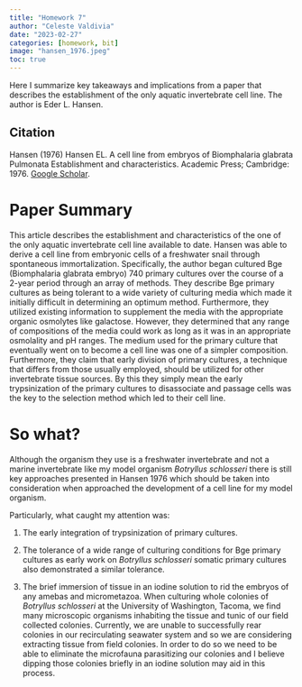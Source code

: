 ```yaml
---
title: "Homework 7"
author: "Celeste Valdivia"
date: "2023-02-27"
categories: [homework, bit]
image: "hansen_1976.jpeg"
toc: true
---
```

Here I summarize key takeaways and implications from a paper that describes the establishment of the only aquatic invertebrate cell line. The author is Eder L. Hansen.

::: callout-note
## Citation

Hansen (1976) Hansen EL. A cell line from embryos of Biomphalaria glabrata Pulmonata Establishment and characteristics. Academic Press; Cambridge: 1976. [Google Scholar](https://scholar.google.com/scholar_lookup?title=A+cell+line+from+embryos+of+Biomphalaria+glabrata+Pulmonata+Establishment+and+characteristics&author=EL+Hansen&publication_year=1976&).
:::

# Paper Summary
This article describes the establishment and characteristics of the one of the only aquatic invertebrate cell line available to date. Hansen was able to derive a cell line from embryonic cells of a freshwater snail through spontaneous immortalization. Specifically, the author began cultured Bge (Biomphalaria glabrata embryo) 740 primary cultures over the course of a 2-year period through an array of methods. They describe Bge primary cultures as being tolerant to a wide variety of culturing media which made it initially difficult in determining an optimum method. Furthermore, they utilized existing information to supplement the media with the appropriate organic osmolytes like galactose. However, they determined that any range of compositions of the media could work as long as it was in an appropriate osmolality and pH ranges. The medium used for the primary culture that eventually went on to become a cell line was one of a simpler composition. Furthermore, they claim that early division of primary cultures, a technique that differs from those usually employed, should be utilized for other invertebrate tissue sources. By this they simply mean the early trypsinization of the primary cultures to disassociate and passage cells was the key to the selection method which led to their cell line. 


# So what?
Although the organism they use is a freshwater invertebrate and not a marine invertebrate like my model organism _Botryllus schlosseri_ there is still key approaches presented in Hansen 1976 which should be taken into consideration when approached the development of a cell line for my model organism.

Particularly, what caught my attention was:

1) The early integration of trypsinization of primary cultures.

2) The tolerance of a wide range of culturing conditions for Bge primary cultures as early work on _Botryllus schlosseri_ somatic primary cultures also demonstrated a similar tolerance.

3) The brief immersion of tissue in an iodine solution to rid the embryos of any amebas and micrometazoa. When culturing whole colonies of _Botryllus schlosseri_ at the University of Washington, Tacoma, we find many microscopic organisms inhabiting the tissue and tunic of our field collected colonies. Currently, we are unable to successfully rear colonies in our recirculating seawater system and so we are considering extracting tissue from field colonies. In order to do so we need to be able to eliminate the microfauna parasitizing our colonies and I believe dipping those colonies briefly in an iodine solution may aid in this process.   


